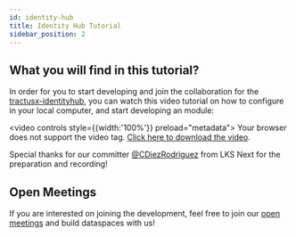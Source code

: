 ```yaml
---
id: identity-hub
title: Identity Hub Tutorial
sidebar_position: 2
---
```


## What you will find in this tutorial?

In order for you to start developing and join the collaboration for the [tractusx-identityhub](https://github.com/eclipse-tractusx/tractusx-identityhub), you can watch this video tutorial on how to configure in your local computer, and start developing an module:

<video controls style={{width:'100%'}} preload="metadata">
    <source src="https://github.com/eclipse-tractusx/eclipse-tractusx.github.io.largefiles/raw/f3b41cf8f643fa0ef3cb86ac708b3a4472e03245/identity-hub/video-tutorials/identityhub-installation-and-dev-tutorial.mp4" type="video/mp4"/>
    Your browser does not support the video tag. <a href="https://github.com/eclipse-tractusx/eclipse-tractusx.github.io.largefiles/raw/f3b41cf8f643fa0ef3cb86ac708b3a4472e03245/identity-hub/video-tutorials/identityhub-installation-and-dev-tutorial.mp4" target="_blank" rel="noopener noreferrer">Click here to download the video</a>.
</video>


Special thanks for our committer [@CDiezRodriguez](https://github.com/CDiezRodriguez?query=Carlos) from LKS Next for the preparation and recording!

## Open Meetings

If you are interested on joining the development, feel free to join our [open meetings](https://eclipse-tractusx.github.io/community/open-meetings#Identity%20Hub%20Weekly) and build dataspaces with us!